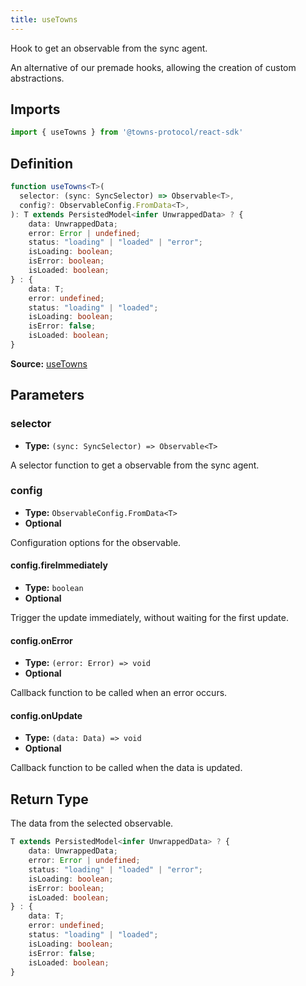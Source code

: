 ```yaml
---
title: useTowns
---
```

Hook to get an observable from the sync agent.

An alternative of our premade hooks, allowing the creation of custom abstractions.

## Imports

```ts
import { useTowns } from '@towns-protocol/react-sdk'
```

## Definition

```ts
function useTowns<T>(
  selector: (sync: SyncSelector) => Observable<T>,
  config?: ObservableConfig.FromData<T>,
): T extends PersistedModel<infer UnwrappedData> ? {
    data: UnwrappedData;
    error: Error | undefined;
    status: "loading" | "loaded" | "error";
    isLoading: boolean;
    isError: boolean;
    isLoaded: boolean;
} : {
    data: T;
    error: undefined;
    status: "loading" | "loaded";
    isLoading: boolean;
    isError: false;
    isLoaded: boolean;
}
```

**Source:** [useTowns](https://github.com/towns-protocol/towns/blob/main/packages/react-sdk/src/useTowns.ts)

## Parameters

### selector

- **Type:** `(sync: SyncSelector) => Observable<T>`

A selector function to get a observable from the sync agent.



### config

- **Type:** `ObservableConfig.FromData<T>`
- **Optional**

Configuration options for the observable.

#### config.fireImmediately

- **Type:** `boolean`
- **Optional**

Trigger the update immediately, without waiting for the first update.

#### config.onError

- **Type:** `(error: Error) => void`
- **Optional**

Callback function to be called when an error occurs.

#### config.onUpdate

- **Type:** `(data: Data) => void`
- **Optional**

Callback function to be called when the data is updated.

## Return Type

The data from the selected observable.

```ts
T extends PersistedModel<infer UnwrappedData> ? {
    data: UnwrappedData;
    error: Error | undefined;
    status: "loading" | "loaded" | "error";
    isLoading: boolean;
    isError: boolean;
    isLoaded: boolean;
} : {
    data: T;
    error: undefined;
    status: "loading" | "loaded";
    isLoading: boolean;
    isError: false;
    isLoaded: boolean;
}
```
